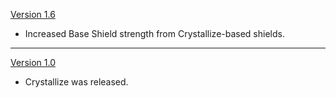 {{Change History/Header}}
[[Version 1.6]]
*Increased Base Shield strength from Crystallize-based shields.
----
[[Version 1.0]]
*Crystallize was released.